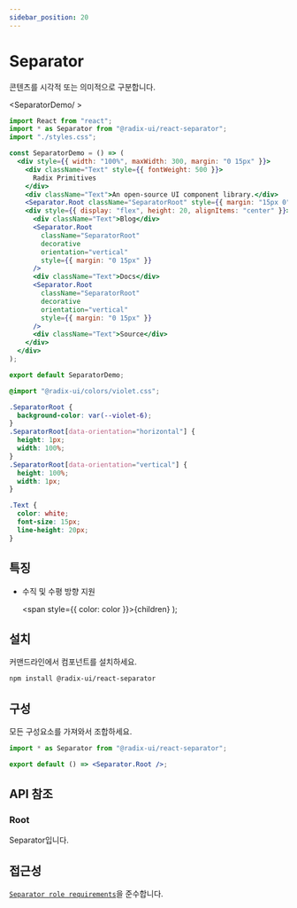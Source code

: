 ```yaml
---
sidebar_position: 20
---
```



# Separator

콘텐츠를 시각적 또는 의미적으로 구분합니다.

<SeparatorDemo/ >

<Tabs>
<TabItem value="js" label="index.js">

```jsx
import React from "react";
import * as Separator from "@radix-ui/react-separator";
import "./styles.css";

const SeparatorDemo = () => (
  <div style={{ width: "100%", maxWidth: 300, margin: "0 15px" }}>
    <div className="Text" style={{ fontWeight: 500 }}>
      Radix Primitives
    </div>
    <div className="Text">An open-source UI component library.</div>
    <Separator.Root className="SeparatorRoot" style={{ margin: "15px 0" }} />
    <div style={{ display: "flex", height: 20, alignItems: "center" }}>
      <div className="Text">Blog</div>
      <Separator.Root
        className="SeparatorRoot"
        decorative
        orientation="vertical"
        style={{ margin: "0 15px" }}
      />
      <div className="Text">Docs</div>
      <Separator.Root
        className="SeparatorRoot"
        decorative
        orientation="vertical"
        style={{ margin: "0 15px" }}
      />
      <div className="Text">Source</div>
    </div>
  </div>
);

export default SeparatorDemo;
```

</TabItem>
<TabItem value="css" label="styles.css">

```css
@import "@radix-ui/colors/violet.css";

.SeparatorRoot {
  background-color: var(--violet-6);
}
.SeparatorRoot[data-orientation="horizontal"] {
  height: 1px;
  width: 100%;
}
.SeparatorRoot[data-orientation="vertical"] {
  height: 100%;
  width: 1px;
}

.Text {
  color: white;
  font-size: 15px;
  line-height: 20px;
}
```

</TabItem>
</Tabs>

## 특징

- 수직 및 수평 방향 지원

  <span style={{ color: color }}>{children}</span>
);

## <Highlight color='#1C5AEC'>설치</Highlight>

커맨드라인에서 컴포넌트를 설치하세요.

```bash
npm install @radix-ui/react-separator
```

## <Highlight color='#1C5AEC'>구성</Highlight>

모든 구성요소를 가져와서 조합하세요.

```jsx
import * as Separator from "@radix-ui/react-separator";

export default () => <Separator.Root />;
```

## <Highlight color='#1C5AEC'>API 참조</Highlight>

### <Highlight color='#1C5AEC'>Root</Highlight>

Separator입니다.

<PropTable api={separatorAPI} category="root" />
<DataAttributeTable api={separatorAPI} category="root" />

## <Highlight color='#1C5AEC'>접근성</Highlight>

[`Separator role requirements`](https://www.w3.org/TR/wai-aria-1.2/#separator)을 준수합니다.
